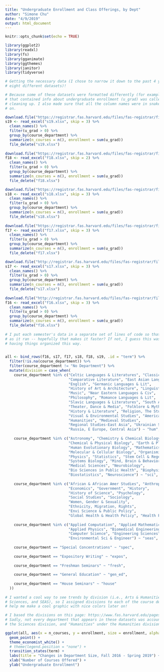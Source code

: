 ```yaml
---
title: "Undergraduate Enrollment and Class Offerings, by Dept"
author: "Simone Chu"
date: "4/9/2019"
output: html_document
---
```


```r
knitr::opts_chunk$set(echo = TRUE)

library(ggplot2)
library(readxl)
library(fs)
library(gganimate)
library(ggthemes)
library(janitor)
library(tidyverse)
```

```r

# Getting the necessary data (I chose to narrow it down to the past 4 years, so I'm loading 
# eight different datasets)!

# Because some of these datasets were formatted differently (for example, in some, the column 
# that contained info about undergraduate enrollment (u_grad) was called "hcol"), I did some 
# cleaning up. I also made sure that all the column names were in snake case, for easy use later
# on. 

download.file("https://registrar.fas.harvard.edu/files/fas-registrar/files/class_enrollment_summary_by_term_3.22.19.xlsx", destfile = "s19.xlsx")
s19 <- read_excel("s19.xlsx", skip = 3) %>%
  clean_names() %>%
  filter(u_grad > 0) %>%
  group_by(course_department) %>%
  summarize(n_courses = n(), enrollment = sum(u_grad))
  file_delete("s19.xlsx")
  
download.file("https://registrar.fas.harvard.edu/files/fas-registrar/files/class_enrollment_summary_by_term_10.24.18.xlsx", destfile = "f18.xlsx")
f18 <- read_excel("f18.xlsx", skip = 2) %>%
  clean_names() %>%
  filter(u_grad > 0) %>%
  group_by(course_department) %>%
  summarize(n_courses = n(), enrollment = sum(u_grad))
  file_delete("f18.xlsx")

download.file("https://registrar.fas.harvard.edu/files/fas-registrar/files/class_enrollment_summary_by_term_03.06.18.xlsx", destfile = "s18.xlsx")
s18 <- read_excel("s18.xlsx", skip = 3) %>%
  clean_names() %>%
  filter(u_grad > 0) %>%
  group_by(course_department) %>%
  summarize(n_courses = n(), enrollment = sum(u_grad))
  file_delete("s18.xlsx")
  
download.file("https://registrar.fas.harvard.edu/files/fas-registrar/files/class_enrollment_summary_by_term_10.20.17.xlsx", destfile = "f17.xlsx")
f17 <- read_excel("f17.xlsx", skip = 3) %>%
  clean_names() %>%
  filter(u_grad > 0) %>%
  group_by(course_department) %>%
  summarize(n_courses = n(), enrollment = sum(u_grad))
  file_delete("f17.xlsx")

download.file("http://registrar.fas.harvard.edu/files/fas-registrar/files/class_enrollment_summary_by_term_2017_03_07_final_0.xlsx", destfile = "s17.xlsx")
s17 <- read_excel("s17.xlsx", skip = 3) %>%
  clean_names() %>%
  filter(u_grad > 0) %>%
  group_by(course_department) %>%
  summarize(n_courses = n(), enrollment = sum(u_grad))
  file_delete("s17.xlsx")
  
download.file("http://registrar.fas.harvard.edu/files/fas-registrar/files/copy_of_class_enrollment_summary_by_term_10.06.2016.xlsx", destfile = "f16.xlsx")
f16 <- read_excel("f16.xlsx", skip = 3) %>%
  clean_names() %>%
  filter(u_grad > 0) %>%
  group_by(course_department) %>%
  summarize(n_courses = n(), enrollment = sum(u_grad))
  file_delete("f16.xlsx")
  
# I put each semester's data in a separate set of lines of code so that R could delete the files
# as it ran -- hopefully that makes it faster? If not, I guess this was unnecessary, but I liked
# having things organized this way. 
  
```

```r

all <- bind_rows(f16, s17, f17, s18, f18, s19, .id = "term") %>%
  filter(!is.na(course_department)) %>%
  filter(course_department != "No Department") %>%
  mutate(division = case_when(
    course_department %in% c("Celtic Languages & Literatures", "Classics, The", 
                             "Comparative Literature", "East Asian Langs & Civ",
                             "English", "Germanic Languages & Lit",
                             "History of Art & Architecture", "Linguistics",
                             "Music", "Near Eastern Languages & Civ", 
                             "Philosophy", "Romance Languages & Lit",
                             "Slavic Languages & Literatures", "South Asian Studies",
                             "Theater, Dance & Media", "Folklore & Mythology",
                             "History & Literature", "Religion, The Study of",
                             "Visual & Environmental Studies", "American Studies",
                             "Humanities", "Medieval Studies", 
                             "Regional Studies-East Asia", "Ukrainian Studies",
                             "Russia, E Europe, Central Asia") ~ "hum",
    
    course_department %in% c("Astronomy", "Chemistry & Chemical Biology",
                             "Chemical & Physical Biology", "Earth & Planetary Sciences",
                             "Human Evolutionary Biology", "Mathematics", 
                             "Molecular & Cellular Biology", "Organismic & Evolutionary Biol",
                             "Physics", "Statistics", "Stem Cell & Regenerative Biol",
                             "Systems Biology", "Mind, Brain & Behavior",
                             "Medical Sciences", "Neurobiology",
                             "Bio Sciences in Public Health", "Biophysics",
                             "Biostatistics", "Neuroscience") ~ "sci",
    
    course_department %in% c("African & African Amer Studies", "Anthropology", 
                             "Economics", "Government", "History", 
                             "History of Science", "Psychology", 
                             "Social Studies", "Sociology",
                             "Women, Gender & Sexuality",
                             "Ethnicity, Migration, Rights",
                             "Envi Science & Public Policy", 
                             "Global Health & Health Policy", "Health Policy") ~ "soc",
    
    course_department %in% c("Applied Computation", "Applied Mathematics",
                             "Applied Physics", "Biomedical Engineering",
                             "Computer Science", "Engineering Sciences",
                             "Environmental Sci & Engineer") ~ "seas",
    
    course_department == "Special Concentrations" ~ "spec",
    
    course_department == "Expository Writing" ~ "expos",
    
    course_department == "Freshman Seminars" ~ "fresh",
    
    course_department == "General Education" ~ "gen_ed", 
    
    course_department == "House Seminars" ~ "house"
  ))
  
# I wanted a cool way to see trends by division (i.e., Arts & Humanities, Social Sciences,
# Sciences, and SEAS), so I assigned divisions to each of the course departments. This will 
# help me make a cool graphic with nice colors later on! 

# I based the divisions on this page: https://www.fas.harvard.edu/pages/academic-divisions. 
# Sadly, not every department that appears in these datasets was accounted for by FAS, so I used # common sense to sort the rest (for example, it seemed reasonable to place "Neurobiology" under 
# the Sciences division, and "Humanities" under the Humanities division). 

```


```r

ggplot(all, aes(x = n_courses, y = enrollment, size = enrollment, alpha = course_department, color = division)) +
  geom_point() +
  theme_economist_white() +
  # theme(legend.position = "none") +
  transition_states(term) + 
  labs(title = "Changes in Department Size, Fall 2016 - Spring 2019") + 
  xlab("Number of Courses Offered") + 
  ylab("Undergraduate Enrollment")
  
```

